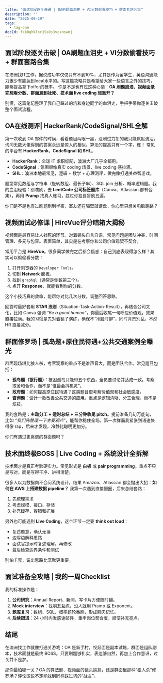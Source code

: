 ```yaml
---
title: "面试阶段逐关击破 | OA刷题血泪史 + VI分数偷看技巧 + 群面套路合集"
description: ""
date: "2025-09-19"
tags:
  - tag-one
docId: fkk8ghklsr15a0s3vcxnswnj
---
```


## 面试阶段逐关击破 | OA刷题血泪史 + VI分数偷看技巧 + 群面套路合集

在澳洲找IT工作，据说成功率仅仅只有不到10%，尤其是作为留学生，英语沟通能力很少有能达到local水平的。写这篇攻略只是希望给大家一些语言之外的技巧，能够提高拿下offer的概率。
你是不是也有过这种心情：**OA 刷题崩溃、视频面录完想看分数、群面尬到社死、技术面 live coding 想重开？**

别慌，这篇笔记整理了我自己踩过的坑和身边同学的血泪史，手把手带你逐关击破整个面试流程。

## OA在线测评| HackerRank/CodeSignal/SHL全解

第一次收到 OA 邮件的时候，看着题目两眼一黑，没刷过力扣的我只能默默流泪。
询问无数大佬得到的答案永远是惊人的相似，算法的提高只有一个字，练！
常见的平台有 **HackerRank、CodeSignal 和 SHL**。

- **HackerRank**：全球 IT 求职标配，澳洲大厂几乎全都用。
- **CodeSignal**：氛围很像真实 coding 场景，live coding 感拉满。
- **SHL**：澳洲本地最常见，逻辑 + 数学 + 心理测评，做完像打通关益智游戏。

题型常见数组与字符串（旋转数组、最长子串）、SQL join 分析、概率逻辑题。我的血泪经验：别瞎刷，去 **LeetCode 公司标签题库**（Canva、Atlassian 都有合集），再用 **Pramp** 找真人练习，胜过你独自盲刷五遍。

你们是不是也有过刷题刷到半夜，室友还在隔壁敲键盘，你心里只想关电脑跑路？

## 视频面试必修课 | HireVue评分暗箱大揭秘

视频面是最容易让人社死的环节。对着镜头自言自语，常见问题是团队冲突、时间管理、多元与包容。表面简单，其实是在考察你和公司价值观契不契合。

常用平台是 **HireVue**。很多同学做完之后都会疑惑：自己到底表现得怎么样？其实可以偷偷看分数：

1. 打开浏览器的 `Developer Tools`。
2. 切到 **Network** 面板。
3. 找到 `graphql`（通常是倒数第三个）。
4. 点开 **Response**，就能看到你的分数。

这个小技巧真的救命，能帮你对比几次分数，调整回答思路。

回答时最好套用 **STAR 法则**（Situation-Task-Action-Result），再结合公司文化，比如 Canva 强调 _“Be a good human”_，你最后收尾一句呼应价值观，效果直接拉满。我的习惯是先对着镜子演练，确保不“冷脸盯屏”，同时背景别乱，不然 HR 直接减分。

## 群面修罗场 | 孤岛题+原住民待遇+公共交通案例全曝光

群面现场堪比狼人杀，考官观察的重点不是谁声音大，而是团队合作。常见题目包括：

- **孤岛题（银行题）**：被困孤岛只能带五个东西，全员要讨论并达成一致。考察取舍和合作，而不是“谁最会抖机灵”。
- **政府题**：如何提高原住民待遇？这类题目更考察价值观和社会敏感度。
- **咨询题**：设计一款改善公共交通的应用。重点是逻辑清晰、分工合理，而不是炫技。

我的套路是：**主动分工 + 适时总结 + 三分钟收尾 pitch**。提前准备几句万能句，比如 _“我们先整理一下主要观点”_，能帮你稳住全场。第一次群面我紧张到语速快得像 rap，后来才发现，冷静比聪明更加分。

你们有遇过更离谱的群面题吗？

## 技术面终极BOSS | Live Coding + 系统设计全拆解

技术面才是真正考验硬实力。常见形式是 **白板** 或 **pair programming**。重点不只是写对，而是写得干净、讲得清楚。

很多人以为数据岗不会问系统设计，结果 Amazon、Atlassian 都会抛出大招：**如何在 AWS 上搭建数据 pipeline？** 我第一次遇到直接懵圈，后来总结套路：

1. 先梳理需求
2. 考虑规模、接口、存储
3. 补充缓存、容错和扩展

另外也可能遇到 **Live Coding**，这个环节一定要 **think out loud**：

- 复述题意，确认无误
- 边写边解释思路
- 面试官提示时复述理解，再修改
- 最后检查边界条件和测试

别怕卡壳，说出思路比沉默更重要。

## 面试准备全攻略 | 我的一周Checklist

我的标准操作是：

1. **公司研究**：Annual Report、新闻，写卡片方便随时翻。
2. **Mock interview**：找朋友互练，没人就用 Pramp 或 Exponent。
3. **题库复习**：数组、SQL、概率题轮番刷，形成肌肉记忆。
4. **后续跟进**：24 小时内发感谢邮件，重申岗位契合度，顺便补充亮点。

## 结尾

在澳洲找工作就像打通关游戏：OA 是新手村，视频面是副本试炼，群面是组队副本，技术面就是最终 BOSS。只要刷题够扎实，表达够自然，再加上合作意识，过关并不是梦。

那你最怕哪一关？OA 的算法题、视频面的镜头尴尬，还是群面里那种“狼人杀”修罗场？评论区说不定能找到同样踩过坑的“战友”。
